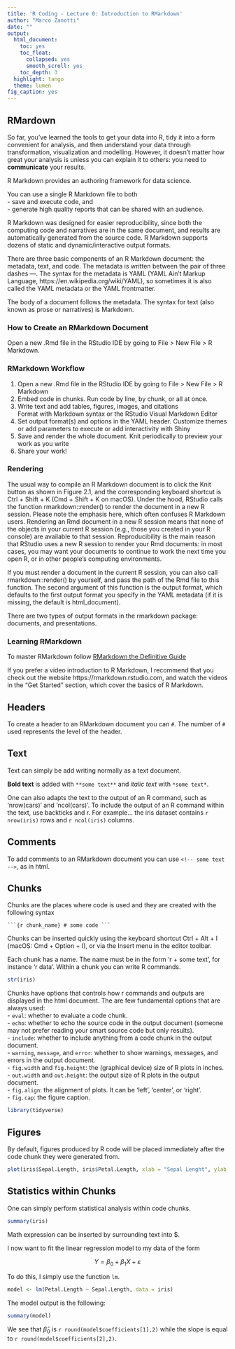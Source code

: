 ```yaml
---
title: 'R Coding - Lecture 0: Introduction to RMarkdown'
author: "Marco Zanotti"
date: ""
output:
  html_document:
    toc: yes
    toc_float:
      collapsed: yes
      smooth_scroll: yes
    toc_depth: 3
  highlight: tango
  theme: lumen
fig_caption: yes
---
```


<!--
A different type of YAML that makes use of a pre-defined Rmd format
---
title: "Lecture 5: RMarkdown"
author: "Marco Zanotti"
date: "2021/2022"
output:
  rmdformats::downcute:
      highlight: tango
---
-->

## RMardown

So far, you’ve learned the tools to get your data into R, tidy it into a
form convenient for analysis, and then understand your data through 
transformation, visualization and modelling. However, it doesn’t matter 
how great your analysis is unless you can explain it to others: 
you need to **communicate** your results.  

R Markdown provides an authoring framework for data science. 

You can use a single R Markdown file to both  
- save and execute code, and  
- generate high quality reports that can be shared with an audience.  

R Markdown was designed for easier reproducibility, since both the 
computing code and narratives are in the same document, and results 
are automatically generated from the source code. R Markdown supports 
dozens of static and dynamic/interactive output formats.  

There are three basic components of an R Markdown document: 
the metadata, text, and code. The metadata is written between 
the pair of three dashes ---. The syntax for the metadata is YAML 
(YAML Ain’t Markup Language, https://en.wikipedia.org/wiki/YAML), 
so sometimes it is also called the YAML metadata or the YAML frontmatter.  

The body of a document follows the metadata. The syntax for text 
(also known as prose or narratives) is Markdown.  


### How to Create an RMarkdown Document

Open a new .Rmd file in the RStudio IDE by going to File > New File > R Markdown.  


### RMarkdown Workflow

1. Open a new .Rmd file in the RStudio IDE by going to 
   File > New File > R Markdown  
2. Embed code in chunks. Run code by line, by chunk, or all at once.
3. Write text and add tables, figures, images, and citations  
   Format with Markdown syntax or the RStudio Visual Markdown Editor  
4. Set output format(s) and options in the YAML header. Customize themes or 
   add parameters to execute or add interactivity with Shiny  
5. Save and render the whole document. Knit periodically to preview your 
   work as you write  
6. Share your work!  


### Rendering

The usual way to compile an R Markdown document is to click the Knit 
button as shown in Figure 2.1, and the corresponding keyboard shortcut 
is Ctrl + Shift + K (Cmd + Shift + K on macOS). Under the hood, RStudio 
calls the function rmarkdown::render() to render the document in a new 
R session. Please note the emphasis here, which often confuses R 
Markdown users. Rendering an Rmd document in a new R session means 
that none of the objects in your current R session (e.g., those you 
created in your R console) are available to that session. Reproducibility 
is the main reason that RStudio uses a new R session to render your 
Rmd documents: in most cases, you may want your documents to continue 
to work the next time you open R, or in other people’s computing 
environments.  

If you must render a document in the current R session, you can also 
call rmarkdown::render() by yourself, and pass the path of the Rmd 
file to this function. The second argument of this function is the 
output format, which defaults to the first output format you specify 
in the YAML metadata (if it is missing, the default is html_document).  

There are two types of output formats in the rmarkdown package: 
documents, and presentations.  


### Learning RMarkdown

To master RMarkdown follow 
[RMarkdown the Definitive Guide](https://bookdown.org/yihui/rmarkdown/)  

If you prefer a video introduction to R Markdown, I recommend that 
you check out the website https://rmarkdown.rstudio.com, and watch 
the videos in the “Get Started” section, which cover the basics of 
R Markdown.  


## Headers 

To create a header to an RMarkdown document you can `#`. 
The number of `#` used represents the level of the header.  


## Text

Text can simply be add writing normally as a text document.  

**Bold text** is added with `**some text**` and *italic text* with `*some text*`.  

One can also adapts the text to the output of an R command, such as
'nrow(cars)' and 'ncol(cars)'. To include the output of an R command 
within the text, use backticks and r. 
For example... the iris dataset contains `r nrow(iris)` rows and 
`r ncol(iris)` columns.  


## Comments

<!-- 
Within these symbols I can write my comments, not to be shown in the html document
This is our first R Markdown document.
R Markdown is a file format for writing documents using R.
It combines the syntax of markdown (a text format) and the syntax of R
-->
To add comments to an RMarkdown document you can use `<!-- some text -->`, as
in html.  


## Chunks

Chunks are the places where code is used and they are created with the 
following syntax  

` ```{r chunk_name} # some code ``` `

Chunks can be inserted quickly using the keyboard shortcut Ctrl + Alt + I 
(macOS: Cmd + Option + I), or via the Insert menu in the editor toolbar.  

Each chunk has a name. The name must be in the form 'r + some text', 
for instance 'r data'. Within a chunk you can write R commands.

```r
str(iris)
```

Chunks have options that controls how r commands and outputs are displayed
in the html document. The are few fundamental options that are always used:  
- `eval`: whether to evaluate a code chunk.  
- `echo`: whether to echo the source code in the output document 
(someone may not prefer reading your smart source code but only results).    
- `include`: whether to include anything from a code chunk in the output document.  
- `warning`, `message`, and `error`: whether to show warnings, messages, and 
errors in the output document.  
- `fig.width` and `fig.height`: the (graphical device) size of R plots in inches.   
- `out.width` and `out.height`: the output size of R plots in the output document.  
- `fig.align`: the alignment of plots. It can be 'left', 'center', or 'right'.   
- `fig.cap`: the figure caption.  

```r
library(tidyverse)
```


## Figures

By default, figures produced by R code will be placed immediately after 
the code chunk they were generated from.  

```r
plot(iris$Sepal.Length, iris$Petal.Length, xlab = "Sepal Lenght", ylab = "Petal Lenght")
```


## Statistics within Chunks

One can simply perform statistical analysis within code chunks.

```r
summary(iris)
```

Math expression can be inserted by surrounding text into $.  

I now want to fit the linear regression model to my data of the form  

$$Y = \beta_0 + \beta_1 X + \varepsilon$$

To do this, I simply use the function `lm`.

```r
model <- lm(Petal.Length ~ Sepal.Length, data = iris)
```

The model output is the following:  

```r
summary(model)
```

We see that $\hat{\beta}_0$ is `r round(model$coefficients[1],2)` while the 
slope is equal to `r round(model$coefficients[2],2)`.


